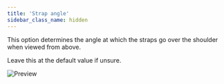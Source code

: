 ```yaml
---
title: 'Strap angle'
sidebar_class_name: hidden
---
```


This option determines the angle at which the straps go over the shoulder when viewed from above.

Leave this at the default value if unsure.

![Preview](../strapangle.svg)
